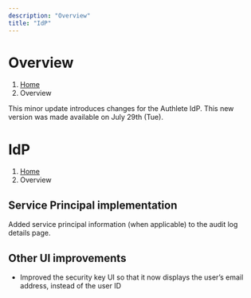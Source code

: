 ```yaml
---
description: "Overview"
title: "IdP"
---
```




# Overview
1. [Home](https://www.authlete.com/)
3. Overview

This minor update introduces changes for the Authlete IdP.
This new version was made available on July 29th (Tue).

# IdP
1. [Home](https://www.authlete.com/)
3. Overview

## Service Principal implementation

Added service principal information (when applicable) to the audit log details page.

## Other UI improvements

- Improved the security key UI so that it now displays the user’s email address, instead of the user ID
